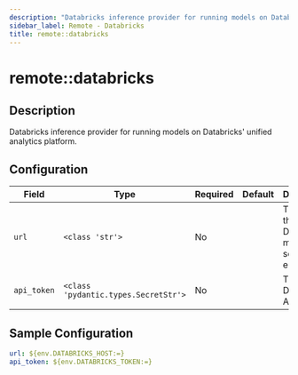 ```yaml
---
description: "Databricks inference provider for running models on Databricks' unified analytics platform."
sidebar_label: Remote - Databricks
title: remote::databricks
---
```


# remote::databricks

## Description

Databricks inference provider for running models on Databricks' unified analytics platform.

## Configuration

| Field | Type | Required | Default | Description |
|-------|------|----------|---------|-------------|
| `url` | `<class 'str'>` | No |  | The URL for the Databricks model serving endpoint |
| `api_token` | `<class 'pydantic.types.SecretStr'>` | No |  | The Databricks API token |

## Sample Configuration

```yaml
url: ${env.DATABRICKS_HOST:=}
api_token: ${env.DATABRICKS_TOKEN:=}
```
